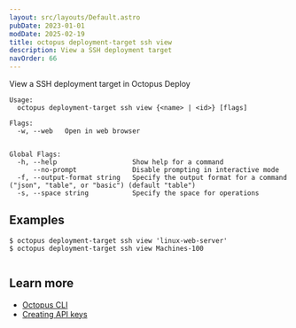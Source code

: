```yaml
---
layout: src/layouts/Default.astro
pubDate: 2023-01-01
modDate: 2025-02-19
title: octopus deployment-target ssh view
description: View a SSH deployment target
navOrder: 66
---
```


View a SSH deployment target in Octopus Deploy

```
Usage:
  octopus deployment-target ssh view {<name> | <id>} [flags]

Flags:
  -w, --web   Open in web browser


Global Flags:
  -h, --help                   Show help for a command
      --no-prompt              Disable prompting in interactive mode
  -f, --output-format string   Specify the output format for a command ("json", "table", or "basic") (default "table")
  -s, --space string           Specify the space for operations

```

## Examples

<SamplesInstance />

```
$ octopus deployment-target ssh view 'linux-web-server'
$ octopus deployment-target ssh view Machines-100


```

## Learn more

- [Octopus CLI](/docs/octopus-rest-api/cli)
- [Creating API keys](/docs/octopus-rest-api/how-to-create-an-api-key)